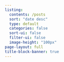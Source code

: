 ```yaml
---
listing:
  contents: /posts
  sort: "date desc"
  type: default
  categories: false
  sort-ui: false
  filter-ui: false
  image-height: "100px"
page-layout: full
title-block-banner: true
---
```

